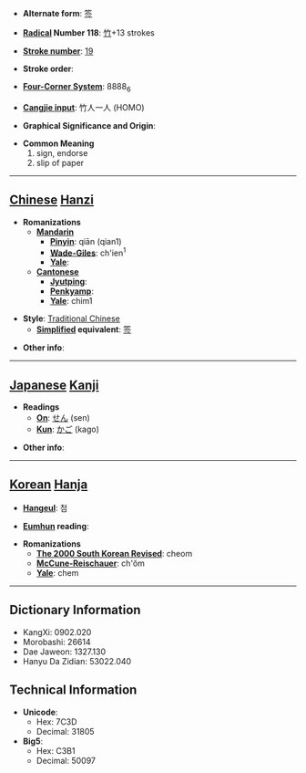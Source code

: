 * '''Alternate form''': [[签]]

* '''[[Wiktionary:Chinese radical index| Radical]] Number 118''': [[Wiktionary:Chinese radical index 竹|竹]]+13 strokes

* '''[[Wiktionary:Chinese total strokes index|Stroke number]]''': [[Wiktionary:Chinese total strokes index 19|19]]

* '''Stroke order''': 

* '''[[Wiktionary:Chinese four corner index|Four-Corner System]]''': 8888<sub>6</sub>

* '''[[Wiktionary:Chinese Cangjie index|Cangjie input]]''': 竹人一人 (HOMO)

* '''Graphical Significance and Origin''': 

* '''Common Meaning'''
*#sign, endorse
*# slip of paper


----

== [[Chinese]] [[Hanzi]] ==

* '''Romanizations'''
** '''[[Mandarin]]'''
*** '''[[Pinyin]]''': qiān (qian1)
*** '''[[Wade-Giles]]''': ch'ien<sup>1</sup>
*** '''[[Yale]]''': 
** '''[[Cantonese]]'''
*** '''[[Jyutping]]''':
*** '''[[Penkyamp]]''': 
*** '''[[Yale]]''': chim1

* '''Style''': [[Traditional Chinese]] 
** '''[[Simplified Chinese|Simplified]] equivalent''': [[签]]

* '''Other info''': 

----

== [[Japanese]] [[Kanji]] ==

* '''Readings'''
** '''[[On]]''': [[せん]] (sen)
** '''[[Kun]]''': [[かご]] (kago)

* '''Other info''':  

----

== [[Korean]] [[Hanja]] ==

* '''[[Hangeul]]''': 첨

* '''[[Eumhun]] reading''': 

* '''Romanizations'''
** '''[[The 2000 South Korean Revised Romanization|The 2000 South Korean Revised]]''': cheom
** '''[[McCune-Reischauer]]''': ch'ŏm
** '''[[Yale]]''': chem

----

== Dictionary Information ==

* KangXi: 0902.020
* Morobashi: 26614
* Dae Jaweon: 1327.130
* Hanyu Da Zidian: 53022.040

== Technical Information ==

* '''Unicode''':
** Hex: 7C3D
** Decimal: 31805
* '''Big5''':
** Hex: C3B1
** Decimal: 50097